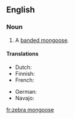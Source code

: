 ==English==

===Noun===
{{en-noun|head=[[zebra]] [[mongoose]]}}

# {{context|rare}} A [[banded mongoose]].

====Translations====
{{trans-top|Banded mongoose}}
* Dutch: {{t-|nl|zebramangoest}}
* Finnish: {{t-|fi|seepramangusti}}
* French: {{t-|fr|mangouste rayée|f}}
{{trans-mid}}
* German: {{t-|de|Zebramanguste}}
* Navajo: {{tø|nv|dlǫ́ʼii yił aheełtʼéhii noodǫ́zígíí}}
{{trans-bottom}}

[[fr:zebra mongoose]]
